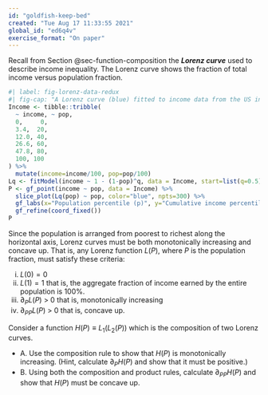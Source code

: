 ```yaml
---
id: "goldfish-keep-bed"
created: "Tue Aug 17 11:33:55 2021"
global_id: "ed6q4v"
exercise_format: "On paper"
---
```




Recall from Section @sec-function-composition the ***Lorenz curve*** used to describe income inequality. The Lorenz curve shows the fraction of total income versus population fraction. 

```r
#| label: fig-lorenz-data-redux
#| fig-cap: "A Lorenz curve (blue) fitted to income data from the US in 2009. (See @fig-lorenz-data.)"
Income <- tibble::tribble(
  ~ income, ~ pop,
  0,     0,
  3.4,  20,
  12.0, 40, 
  26.6, 60,
  47.8, 80,
  100, 100
) %>%
  mutate(income=income/100, pop=pop/100)
Lq <- fitModel(income ~ 1 - (1-pop)^q, data = Income, start=list(q=0.5))
P <- gf_point(income ~ pop, data = Income) %>%
  slice_plot(Lq(pop) ~ pop, color="blue", npts=300) %>%
  gf_labs(x="Population percentile (p)", y="Cumulative income percentile (L)") %>%
  gf_refine(coord_fixed())
P
```

Since the population is arranged from poorest to richest along the horizontal axis, Lorenz curves must be both monotonically increasing and concave up.  That is, any Lorenz function $L(P)$, where $P$ is the population fraction, must satisfy these criteria:

i. $L(0) = 0$ 
ii. $L(1) = 1$ that is, the aggregate fraction of income earned by the entire population is 100%.
iii. $\partial_P L(P) \ > \ 0$ that is, monotonically increasing
iv. $\partial_{PP} L(P) \ > \ 0$ that is, concave up.


Consider a function $H(P) \equiv L_1(L_2(P))$ which is the composition of two Lorenz curves. 

- A. Use the composition rule to show that $H(P)$ is monotonically increasing. (Hint, calculate $\partial_P H(P)$ and show that it must be positive.)
- B. Using both the composition and product rules, calculate $\partial_{PP} H(P)$ and show that $H(P)$ must be concave up.


